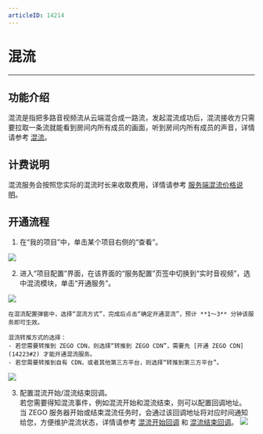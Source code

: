 ```yaml
---
articleID: 14214
---
```

# 混流

- - -

## 功能介绍

混流是指把多路音视频流从云端混合成一路流，发起混流成功后，混流接收方只需要拉取一条流就能看到房间内所有成员的画面，听到房间内所有成员的声音，详情请参考 [混流](https://doc-zh.zego.im/article/1057)。

## 计费说明

混流服务会按照您实际的混流时长来收取费用，详情请参考 [服务端混流价格说明](https://doc-zh.zego.im/article/6637)。


## 开通流程

1. 在“我的项目”中，单击某个项目右侧的“查看”。
<Frame width="512" height="auto" caption=""><img src="https://storage.zego.im/sdk-doc/Pics/console/Create_Project5.png" /></Frame>  

2. 进入“项目配置”界面，在该界面的“服务配置”页签中切换到“实时音视频”，选中混流模块，单击“开通服务”。  
<Frame width="512" height="auto" caption=""><img src="https://storage.zego.im/sdk-doc/Pics/Consle/101910.png" /></Frame>

    在混流配置弹窗中，选择“混流方式”，完成后点击“确定开通混流”，预计 **1～3** 分钟该服务即可生效。

<Warning title="注意">


    混流转推方式的选择：
    - 若您需要转推到 ZEGO CDN，则选择“转推到 ZEGO CDN”，需要先 [开通 ZEGO CDN](14223#2) 才能开通混流服务。
    - 若您需要转推到自有 CDN，或者其他第三方平台，则选择“转推到第三方平台”。
    
</Warning>

  

   <Frame width="512" height="auto" caption=""><img src="https://storage.zego.im/sdk-doc/Pics/Consle/101911.png" /></Frame> 

3. 配置混流开始/混流结束回调。  
若您需要得知混流事件，例如混流开始和混流结束，则可以配置回调地址。  
当 ZEGO 服务器开始或结束混流任务时，会通过该回调地址将对应时间通知给您，方便维护混流状态，详情请参考 [混流开始回调](https://doc-zh.zego.im/article/9329) 和 [混流结束回调](https://doc-zh.zego.im/article/9182)。  
    <Frame width="512" height="auto" caption=""><img src="https://storage.zego.im/sdk-doc/Pics/Consle/101912.png" /></Frame>
